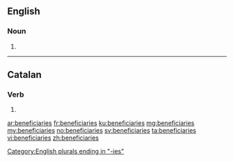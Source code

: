 ==English==

===Noun===
{{head|en|plural}}

# {{plural of|beneficiary|lang=en}}

[[Category:English plurals ending in "-ies"]]

----

==Catalan==

===Verb===
{{head|ca|verb form}}

# {{ca-verb form of|p=2|n=sg|m=cond|beneficiar}}

[[ar:beneficiaries]]
[[fr:beneficiaries]]
[[ku:beneficiaries]]
[[mg:beneficiaries]]
[[my:beneficiaries]]
[[no:beneficiaries]]
[[sv:beneficiaries]]
[[ta:beneficiaries]]
[[vi:beneficiaries]]
[[zh:beneficiaries]]